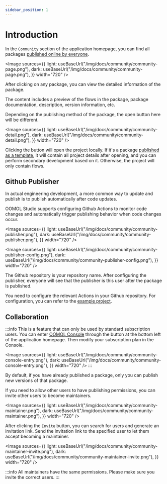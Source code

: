```yaml
---
sidebar_position: 1
---
```



# Introduction

In the `Community` section of the application homepage, you can find all packages [published online by everyone](/docs/get-started/export-and-publish#online-publishing).

<Image
  sources={{
    light: useBaseUrl("/img/docs/community/community-page.png"),
    dark: useBaseUrl("/img/docs/community/community-page.png"),
  }}
  width="720"
/>

After clicking on any package, you can view the detailed information of the package.

The content includes a preview of the flows in the package, package documentation, description, version information, etc.

Depending on the publishing method of the package, the open button here will be different.

<Image
  sources={{
    light: useBaseUrl("/img/docs/community/community-detail.png"),
    dark: useBaseUrl("/img/docs/community/community-detail.png"),
  }}
  width="720"
/>

Clicking the button will open the project locally. If it's a package [published as a template](/docs/get-started/export-and-publish#publish-as-template), it will contain all project details after opening, and you can perform secondary development based on it. Otherwise, the project will only contain flows.

## Github Publisher

In actual engineering development, a more common way to update and publish is to publish automatically after code updates.

OOMOL Studio supports configuring Github Actions to monitor code changes and automatically trigger publishing behavior when code changes occur.

<Image
  sources={{
    light: useBaseUrl("/img/docs/community/community-publisher.png"),
    dark: useBaseUrl("/img/docs/community/community-publisher.png"),
  }}
  width="720"
/>

<Image
  sources={{
    light: useBaseUrl("/img/docs/community/community-publisher-config.png"),
    dark: useBaseUrl("/img/docs/community/community-publisher-config.png"),
  }}
  width="720"
/>

The Github repository is your repository name. After configuring the publisher, everyone will see that the publisher is this user after the package is published.

You need to configure the relevant Actions in your Github repository. For configuration, you can refer to the [example project](https://github.com/oomol-lab/oopm-publish-action).

## Collaboration

:::info
This is a feature that can only be used by standard subscription users. You can enter [OOMOL Console](https://console.oomol.com/) through the button at the bottom left of the application homepage. Then modify your subscription plan in the Console.

<Image
  sources={{
    light: useBaseUrl("/img/docs/community/community-console-entry.png"),
    dark: useBaseUrl("/img/docs/community/community-console-entry.png"),
  }}
  width="720"
/>
:::

By default, if you have already published a package, only you can publish new versions of that package.

If you need to allow other users to have publishing permissions, you can invite other users to become maintainers.

<Image
  sources={{
    light: useBaseUrl("/img/docs/community/community-maintainer.png"),
    dark: useBaseUrl("/img/docs/community/community-maintainer.png"),
  }}
  width="720"
/>

After clicking the `Invite` button, you can search for users and generate an invitation link. Send the invitation link to the specified user to let them accept becoming a maintainer.

<Image
  sources={{
    light: useBaseUrl("/img/docs/community/community-maintainer-invite.png"),
    dark: useBaseUrl("/img/docs/community/community-maintainer-invite.png"),
  }}
  width="720"
/>

:::info
All maintainers have the same permissions. Please make sure you invite the correct users.
:::